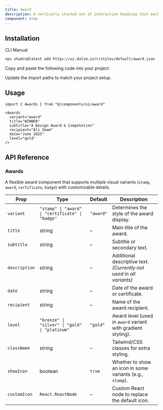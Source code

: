 ```yaml
---
title: Award
description: A vertically stacked set of interactive headings that each reveal a section of content.
component: true
---
```


<ComponentPreview
  name="award-default"
  className="[&_.preview>[data-orientation=vertical]]:sm:max-w-[80%] **:[.preview]:min-h-[400px]"
  description="An accordion with three items"
  align="start"
/>

<ComponentPreview
  name="award-certificate"
  className="[&_.preview>[data-orientation=vertical]]:sm:max-w-[80%] **:[.preview]:min-h-[400px]"
  description="An accordion with three items"
  align="start"
/>

<ComponentPreview
  name="award-stamp"
  className="[&_.preview>[data-orientation=vertical]]:sm:max-w-[80%] **:[.preview]:min-h-[400px]"
  description="An accordion with three items"
  align="start"
/>

<ComponentPreview
  name="award-badge"
  className="[&_.preview>[data-orientation=vertical]]:sm:max-w-[80%] **:[.preview]:min-h-[400px]"
  description="An accordion with three items"
  align="start"
/>

## Installation

<CodeTabs>

<TabsList>
  <TabsTrigger value="cli">CLI</TabsTrigger>
  <TabsTrigger value="manual">Manual</TabsTrigger>
</TabsList>

<TabsContent value="cli">

```bash
npx shadcn@latest add https://ui.dalim.in/r/styles/default/award.json
```

</TabsContent>

<TabsContent value="manual">

<Steps>

<Step>Copy and paste the following code into your project.</Step>

<ComponentSource name="award" title="components/ui/award.tsx" />

<Step>Update the import paths to match your project setup.</Step>

</Steps>

</TabsContent>

</CodeTabs>

## Usage

```tsx showLineNumbers
import { Awards } from "@/components/ui/award"
```

```tsx showLineNumbers
<Awards
  variant="award"
  title="WINNER"
  subtitle="A Design Award & Competetion"
  recipient="Ali Imam"
  date="June 2025"
  level="gold"
/>
```

## API Reference

### Awards

A flexible award component that supports multiple visual variants (`stamp`, `award`, `certificate`, `badge`) with customizable details.

| Prop          | Type                                             | Default   | Description                                                         |
| ------------- | ------------------------------------------------ | --------- | ------------------------------------------------------------------- |
| `variant`     | `"stamp" \| "award" \| "certificate" \| "badge"` | `"award"` | Determines the style of the award display.                          |
| `title`       | string                                           | –         | Main title of the award.                                            |
| `subtitle`    | string                                           | –         | Subtitle or secondary text.                                         |
| `description` | string                                           | –         | Additional descriptive text. _(Currently not used in all variants)_ |
| `date`        | string                                           | –         | Date of the award or certificate.                                   |
| `recipient`   | string                                           | –         | Name of the award recipient.                                        |
| `level`       | `"bronze" \| "silver" \| "gold" \| "platinum"`   | `"gold"`  | Award level (used in `award` variant with gradient styling).        |
| `className`   | string                                           | –         | Tailwind/CSS classes for extra styling.                             |
| `showIcon`    | boolean                                          | `true`    | Whether to show an icon in some variants (e.g., `stamp`).           |
| `customIcon`  | `React.ReactNode`                                | –         | Custom React node to replace the default icon.                      |
